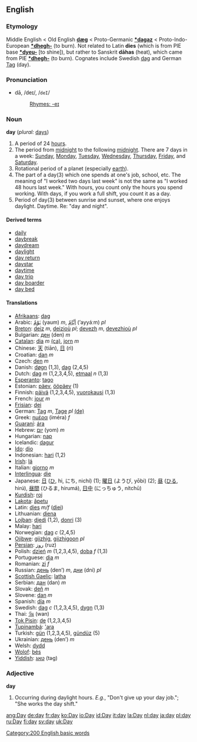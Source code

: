 ==English==

{{rank|def|might|being|113|day|through|himself|go}}

===Etymology===
Middle English < Old English '''[[dæg]]''' < Proto-Germanic '''[[*dagaz]]''' < Proto-Indo-European '''[[*dhegh-]]''' (to burn). Not related to Latin '''dies''' (which is from PIE base '''[[*dyeu-]]''' [to shine]), but rather to Sanskrit '''dāhas''' (heat), which came from PIE '''[[*dhegh-]]''' (to burn). Cognates include Swedish [[dag]] and German [[Tag]] (day).

===Pronunciation===
*dā, /deɪ/, /<tt>deI</tt>/
*:[[Rhymes:English:-eɪ|Rhymes: -eɪ]]

===Noun===
'''day''' (''plural:'' [[days]])

#A period of 24 [[hour]]s.
#The period from [[midnight]] to the following [[midnight]]. There are 7 days in a week: [[Sunday]], [[Monday]], [[Tuesday]], [[Wednesday]], [[Thursday]], [[Friday]], and [[Saturday]].
#Rotational period of a planet (especially [[earth]]).
#The part of a day(3) which one spends at one's job, school, etc. The meaning of "I worked two days last week" is not the same as "I worked 48 hours last week." With hours, you count only the hours you spend working. With days, if you work a full shift, you count it as a day.
#Period of day(3) between sunrise and sunset, where one enjoys daylight. Daytime. Re: "day and night".

====Derived terms====
*[[daily]]
*[[daybreak]]
*[[daydream]]
*[[daylight]]
*[[day return]]
*[[daystar]]
*[[daytime]]
*[[day trip]]
*[[day boarder]]
*[[day bed]]

====Translations====
*[[Afrikaans]]: [[dag]]
*Arabic: [[يوم|يَوْمٌ]] (yaum) ''m'', [[ايام|أيَّامٌ]] (’ayyáːm) ''pl''
*[[Breton]]: [[deiz]] ''m'', [[deiz]]ioù ''pl''; [[devezh]] ''m'', [[devezh]]ioù ''pl''
*Bulgarian: [[ден]] (den) ''m''
*[[Catalan]]: [[dia]] ''m'' [[:ca:dia|(ca)]], [[jorn]] ''m''
*Chinese: [[天]] (tiān), [[日]] (rì)
*Croatian: [[dan#Croatian|dan]] ''m''
*Czech: [[den]] ''m''
*Danish: [[døgn]] (1,3), [[dag]] (2,4,5)
*Dutch: [[dag]] ''m'' (1,2,3,4,5), [[etmaal]] ''n'' (1,3)
*[[Esperanto]]: [[tago]]
*Estonian: [[päev]], [[ööpäev]] (1)
*Finnish: [[päivä]] (1,2,3,4,5), [[vuorokausi]] (1,3)
*French: [[jour]] ''m''
*[[Frisian]]: [[dei]]
*German: [[Tag#German|Tag]] ''m'', [[Tage]] ''pl'' [[:de:Tag|(de)]] 
*Greek: [[ημέρα]] (iméra) ''f''
*[[Guaraní]]: [[ára]]
*Hebrew: [[יום]] (yom) ''m''
*Hungarian: [[nap#Hungarian|nap]]
*Icelandic: [[dagur]]
*[[Ido]]: [[dio]]
*Indonesian: [[hari]] (1,2)
*[[Irish]]: [[lá]]
*Italian: [[giorno]] ''m''
*[[Interlingua]]: [[die]]
*Japanese: [[日]] ([[ひ]], hi, にち, nichí) (1); [[曜日]] (ようび, yōbi) (2); [[昼]] ([[ひる]], hirú), [[昼間]] (ひるま, hirumá), [[日中]] (にっちゅう, nítchū)
*[[Kurdish]]: [[roj]]
*[[Lakota]]: [[ãpetu]]
*Latin: [[dies]] ''m/f'' ([[diei]])
*Lithuanian: [[diena]]
*[[Lojban]]: [[djedi]] (1,2), [[donri]] (3)
*Malay: [[hari]]
*Norwegian: [[:no:dag|dag]] ''c'' (2,4,5)
*[[Ojibwe]]: [[giizhig]], [[giizhigoon]] ''pl''
*[[Persian]]: [[روز]] (ruz)
*Polish: [[dzień]] ''m'' (1,2,3,4,5), [[doba]] ''f'' (1,3) 
*Portuguese: [[dia]] ''m''
*Romanian: [[zi]] ''f''
*Russian: [[день]] (den’) ''m'', [[дни]] (dni) ''pl''
*[[Scottish Gaelic]]: [[latha]]
*Serbian: [[дан]] (dan) ''m''
*Slovak: [[deň]] ''m''
*Slovene: [[dan#Slovene|dan]] ''m''
*Spanish: [[día]] ''m''
*Swedish: [[dag]] ''c'' (1,2,3,4,5), [[dygn]] (1,3)
*Thai: [[วัน]] (wan)
*[[Tok Pisin]]: [[de#Tok Pisin|de]] (1,2,3,4,5)
*[[Tupinambá]]: [['ara]]
*Turkish: [[gün]] (1,2,3,4,5), [[gündüz]] (5)
*Ukrainian: [[день]] (den’) ''m''
*Welsh: [[dydd]]
*[[Wolof]]: [[bés]]
*[[Yiddish]]: [[טאָג|טאג]] (təg)

===Adjective===
'''day''' <!--"Day" is NEVER an adjective, it is always a noun.-->

#Occurring during daylight hours. <i>E.g.</i>, "Don't give up your day job."; "She works the day shift."
<!--NOTE: These are not adjectives at all, but noun used as modifiers. It's just like German "Herzbube" (knave of hearts) versus "herzlicher Bube" (hearty knave). The adjectives for "day" are "diurnal," "daily," etc.-->

[[Category:200 English basic words]]

[[ang:Day]]
[[de:day]]
[[fr:day]]
[[ko:Day]]
[[io:Day]]
[[id:Day]]
[[it:day]]
[[la:Day]]
[[nl:day]]
[[ja:day]]
[[pl:day]]
[[ru:Day]]
[[fi:day]]
[[sv:day]]
[[uk:Day]]